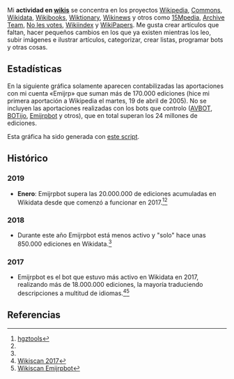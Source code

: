 {{headerheatmap|1=Actividad en wikis}}

{{actividad}}

{{ap|1={{:rootpath}}/wikis/wikis|2=Wikis}}

Mi '''actividad en [[{{:rootpath}}/wikis/wikis|wikis]]''' se concentra en los proyectos [https://www.wikipedia.org Wikipedia], [https://commons.wikimedia.org Commons], [https://www.wikidata.org Wikidata], [https://es.wikibooks.org Wikibooks], [https://es.wiktionary.org Wiktionary], [https://es.wikinews.org Wikinews] y otros como [https://15mpedia.org 15Mpedia], [http://archiveteam.org Archive Team], [http://wiki.nolesvotes.org No les votes], [http://wikiindex.org Wikiindex] y [http://wikipapers.referata.com WikiPapers]. Me gusta crear artículos que faltan, hacer pequeños cambios en los que ya existen mientras los leo, subir imágenes e ilustrar artículos, categorizar, crear listas, programar bots y otras cosas.

== Estadísticas ==

En la siguiente gráfica solamente aparecen contabilizadas las aportaciones con mi cuenta «Emijrp» que suman más de 170.000 ediciones (hice mi primera aportación a Wikipedia el martes, 19 de abril de 2005). No se incluyen las aportaciones realizadas con los bots que controlo ([https://en.wikipedia.org/wiki/Special:CentralAuth/AVBOT AVBOT], [https://en.wikipedia.org/wiki/Special:CentralAuth/BOTijo BOTijo], [https://en.wikipedia.org/wiki/Special:CentralAuth/Emijrpbot Emijrpbot] y otros), que en total superan los 24 millones de ediciones.

Esta gráfica ha sido generada con <a href="actividad-wiki.py">este script</a>.

<center>
<div class="activity" id="actividad-wiki-2005"></div>
<div class="activity" id="actividad-wiki-2006"></div>
<div class="activity" id="actividad-wiki-2007"></div>
<div class="activity" id="actividad-wiki-2008"></div>
<div class="activity" id="actividad-wiki-2009"></div>
<div class="activity" id="actividad-wiki-2010"></div>
<div class="activity" id="actividad-wiki-2011"></div>
<div class="activity" id="actividad-wiki-2012"></div>
<div class="activity" id="actividad-wiki-2013"></div>
<div class="activity" id="actividad-wiki-2014"></div>
<div class="activity" id="actividad-wiki-2015"></div>
<div class="activity" id="actividad-wiki-2016"></div>
<div class="activity" id="actividad-wiki-2017"></div>
<div class="activity" id="actividad-wiki-2018"></div>
<div class="activity" id="actividad-wiki-2019"></div>
</center>

<script type="text/javascript">
var highlights = new Array();
highlights[2005] = [ new Date(2005, 3, 19) ];
highlights[2006] = [ ];
highlights[2007] = [ ];
highlights[2008] = [ ];
highlights[2009] = [ ];
highlights[2010] = [ ];
highlights[2011] = [ ];
highlights[2012] = [ ];
highlights[2013] = [ ];
highlights[2014] = [ ];
highlights[2015] = [ ];
highlights[2016] = [ ];
highlights[2017] = [ ];
highlights[2018] = [ ];
highlights[2019] = [ ];

var years = new Array();
moment.lang("es");
for (i = 2005; i <= 2019; i++) {
    displaylegend = i == 2019;
    years[i] = new CalHeatMap();
    years[i].init({
        itemSelector: "#actividad-wiki-"+i, 
        itemName: ["edición", "ediciones"], 
        domain: "year", 
        subDomain: "day", 
        data: "actividad-wiki.json", 
        start: new Date(i, 0), 
        weekStartOnMonday: true, 
        highlight: highlights[i], 
        cellSize: 10, 
        range: 1, 
        displayLegend: displaylegend,
        legend: [20, 40, 60, 80], 
        legendTitleFormat: {
            lower: "Menos de {min} {name}",
            inner: "Entre {down} y {up} {name}",
            upper: "Más de {max} {name}"
        },
        subDomainDateFormat:  function(date) {
            return moment(date).format("LL");
        }, 
        subDomainTextFormat: function(date, value) {
            if (value > 80) {
                return ;
            } else {
                return value;
            }
        }, 
    });
}
</script>

== Histórico ==

=== 2019 ===

* '''Enero''': Emijrpbot supera las 20.000.000 de ediciones acumuladas en Wikidata desde que comenzó a funcionar en 2017.<ref>[https://web.archive.org/web/20190109202047/https://tools.wmflabs.org/hgztools/botstatistics/index.php?lang=www&project=wikidata hgztools]</ref><ref name="wikiscan-emijrpbot" />

=== 2018 ===

* Durante este año Emijrpbot está menos activo y "solo" hace unas 850.000 ediciones en Wikidata.<ref name="wikiscan-emijrpbot" />

=== 2017 ===

* Emijrpbot es el bot que estuvo más activo en Wikidata en 2017, realizando más de 18.000.000 ediciones, la mayoría traduciendo descripciones a multitud de idiomas.<ref>[http://wikidata.wikiscan.org/?menu=userstats&usort=total&bot=1&detail=0&page=1&date_filter=2017 Wikiscan 2017]</ref><ref name="wikiscan-emijrpbot">[https://wikidata.wikiscan.org/utilisateur/Emijrpbot Wikiscan Emijrpbot]</ref>

== Referencias ==
{{reflist}}
{{reflist-end}}

{{actividad}}

{{footer}}
